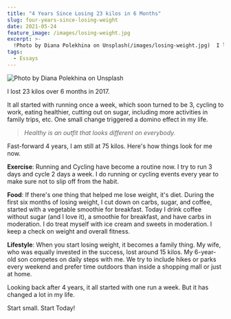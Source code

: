 ```yaml
---
title: "4 Years Since Losing 23 kilos in 6 Months"
slug: four-years-since-losing-weight
date: 2021-05-24
feature_image: /images/losing-weight.jpg
excerpt: >-
  !Photo by Diana Polekhina on Unsplash(/images/losing-weight.jpg)  I lost 23 kilos over 6 months in 2017.  It all started with running once a week, which soon turned to be...
tags:
  - Essays
---
```

![Photo by Diana Polekhina on Unsplash](/images/losing-weight.jpg)

I lost 23 kilos over 6 months in 2017.

It all started with running once a week, which soon turned to be 3, cycling to work, eating healthier, cutting out on sugar, including more activities in family trips, etc. One small change triggered a domino effect in my life.

> _Healthy is an outfit that looks different on everybody._

Fast-forward 4 years, I am still at 75 kilos. Here's how things look for me now.

**Exercise**: Running and Cycling have become a routine now. I try to run 3 days and cycle 2 days a week. I do running or cycling events every year to make sure not to slip off from the habit.

**Food**: If there's one thing that helped me lose weight, it's diet. During the first six months of losing weight, I cut down on carbs, sugar, and coffee, started with a vegetable smoothie for breakfast. Today I drink coffee without sugar (and I love it), a smoothie for breakfast, and have carbs in moderation. I do treat myself with ice cream and sweets in moderation. I keep a check on weight and overall fitness.

**Lifestyle**: When you start losing weight, it becomes a family thing. My wife, who was equally invested in the success, lost around 15 kilos. My 6-year-old son competes on daily steps with me. We try to include hikes or parks every weekend and prefer time outdoors than inside a shopping mall or just at home.

Looking back after 4 years, it all started with one run a week. But it has changed a lot in my life.

Start small. Start Today!